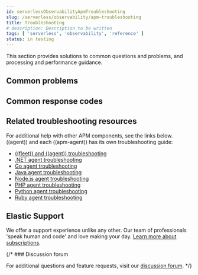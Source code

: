 ```yaml
---
id: serverlessObservabilityApmTroubleshooting
slug: /serverless/observability/apm-troubleshooting
title: Troubleshooting
# description: Description to be written
tags: [ 'serverless', 'observability', 'reference' ]
status: in testing
---
```




<Testing />


<div id="troubleshoot-apm"></div>

This section provides solutions to common questions and problems,
and processing and performance guidance.

## Common problems

<CommonProblems />

## Common response codes

<CommonResponseCodes />

## Related troubleshooting resources

For additional help with other APM components, see the links below.
((agent)) and each ((apm-agent)) has its own troubleshooting guide:

* [((fleet)) and ((agent)) troubleshooting](((fleet-guide))/troubleshooting-intro.html)
* [.NET agent troubleshooting](((apm-dotnet-ref))/troubleshooting.html)
* [Go agent troubleshooting](((apm-go-ref))/troubleshooting.html)
* [Java agent troubleshooting](((apm-java-ref))/trouble-shooting.html)
* [Node.js agent troubleshooting](((apm-node-ref))/troubleshooting.html)
* [PHP agent troubleshooting](((apm-php-ref))/troubleshooting.html)
* [Python agent troubleshooting](((apm-py-ref))/troubleshooting.html)
* [Ruby agent troubleshooting](((apm-ruby-ref))/debugging.html)

## Elastic Support

We offer a support experience unlike any other.
Our team of professionals 'speak human and code' and love making your day.
[Learn more about subscriptions](https://www.elastic.co/subscriptions).

{/* ### Discussion forum

For additional questions and feature requests,
visit our [discussion forum](https://discuss.elastic.co/c/apm). */}

<Feedback slug="/serverless/observability/apm-troubleshooting" filepath="docs/apm/apm-troubleshooting.mdx" />
